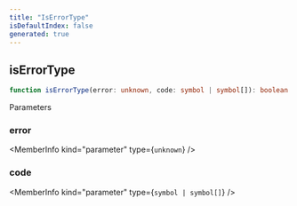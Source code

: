 ```yaml
---
title: "IsErrorType"
isDefaultIndex: false
generated: true
---
```



<!-- This file was generated from the CommandKit source. Do not modify. Instead, re-run the "docgen" script -->


## isErrorType

<GenerationInfo sourceFile="packages/commandkit/src/utils/error-codes.ts" sourceLine="30" packageName="commandkit" />



```ts title="Signature"
function isErrorType(error: unknown, code: symbol | symbol[]): boolean
```
Parameters

### error

<MemberInfo kind="parameter" type={`unknown`} />

### code

<MemberInfo kind="parameter" type={`symbol | symbol[]`} />

